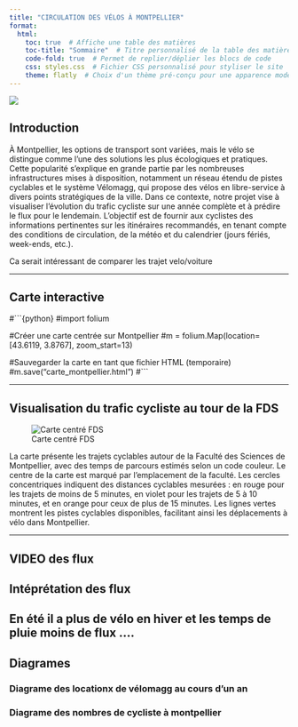 ```yaml
---
title: "CIRCULATION DES VÉLOS À MONTPELLIER"
format:
  html:
    toc: true  # Affiche une table des matières
    toc-title: "Sommaire"  # Titre personnalisé de la table des matières
    code-fold: true  # Permet de replier/déplier les blocs de code
    css: styles.css  # Fichier CSS personnalisé pour styliser le site
    theme: flatly  # Choix d'un thème pré-conçu pour une apparence moderne
---
```


![ ](https://static.actu.fr/uploads/2020/09/montpellier-velo-piste-cyclable-960x640.jpg)

## Introduction

À Montpellier, les options de transport sont variées, mais le vélo se distingue comme l'une des solutions les plus écologiques et pratiques. Cette popularité s'explique en grande partie par les nombreuses infrastructures mises à disposition, notamment un réseau étendu de pistes cyclables et le système Vélomagg, qui propose des vélos en libre-service à divers points stratégiques de la ville. Dans ce contexte, notre projet vise à visualiser l'évolution du trafic cycliste sur une année complète et à prédire le flux pour le lendemain. L'objectif est de fournir aux cyclistes des informations pertinentes sur les itinéraires recommandés, en tenant compte des conditions de circulation, de la météo et du calendrier (jours fériés, week-ends, etc.).

Ca serait intéressant de comparer les trajet velo/voiture

---

## Carte interactive  
#```{python}
#import folium

#Créer une carte centrée sur Montpellier
#m = folium.Map(location=[43.6119, 3.8767], zoom_start=13)

#Sauvegarder la carte en tant que fichier HTML (temporaire)
#m.save("carte_montpellier.html")
#```


---

## Visualisation du trafic cycliste au tour de la FDS

![Carte centré FDS](https://github.com/coralieromani/PROJET_2024/blob/site_web/docs/Images/CarteMTPcentreFDS.png?raw=true)

La carte présente les trajets cyclables autour de la Faculté des Sciences de Montpellier, avec des temps de parcours estimés selon un code couleur. Le centre de la carte est marqué par l'emplacement de la faculté. Les cercles concentriques indiquent des distances cyclables mesurées : en rouge pour les trajets de moins de 5 minutes, en violet pour les trajets de 5 à 10 minutes, et en orange pour ceux de plus de 15 minutes. Les lignes vertes montrent les pistes cyclables disponibles, facilitant ainsi les déplacements à vélo dans Montpellier.

---

## VIDEO des flux 

## Intéprétation des flux 
En été il a plus de vélo en hiver et les temps de pluie moins de flux ....
---
## Diagrames
### Diagrame des locationx de vélomagg au cours d'un an
### Diagrame des nombres de cycliste à montpellier

